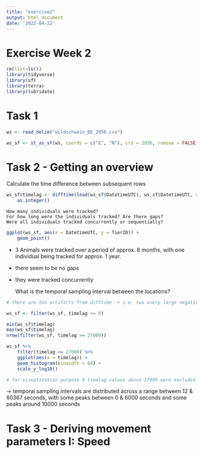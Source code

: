 ```yaml
---
title: "exercise2"
output: html_document
date: '2022-04-22'
---
```


# Exercise Week 2

```r
rm(list=ls())
library(tidyverse)
library(sf)
library(terra)
library(lubridate)
```

# Task 1
```r
ws <- read_delim("wildschwein_BE_2056.csv")

ws_sf <- st_as_sf(ws, coords = c("E", "N"), crs = 2056, remove = FALSE)
```


# Task 2 - Getting an overview

Calculate the time difference between subsequent rows 

```r
ws_sf$timelag <- difftime(lead(ws_sf$DatetimeUTC), ws_sf$DatetimeUTC, units = "secs") %>% 
    as.integer()
```


    How many individuals were tracked?
    For how long were the individuals tracked? Are there gaps?
    Were all individuals tracked concurrently or sequentially?


```r
ggplot(ws_sf, aes(x = DatetimeUTC, y = TierID)) +
    geom_point()
```
- 3 Animals were tracked over a period of approx. 8 months, with one individual being tracked for approx. 1 year. 
- there seem to be no gaps
- they were tracked concurrently


    What is the temporal sampling interval between the locations?


```r
# there are two artifacts from difftime -> i.e. two xvery large negative timelags

ws_sf <- filter(ws_sf, timelag >= 0)
```


```r
min(ws_sf$timelag)
max(ws_sf$timelag)
nrow(filter(ws_sf, timelag >= 27000))

ws_sf %>% 
    filter(timelag <= 27000) %>%
    ggplot(aes(x = timelag)) +
    geom_histogram(binwidth = 60) +
    scale_y_log10()

# for visualization purpose 8 timelag values above 27000 were excluded in this histogram

```

-> temporal sampling intervals are distributed across a range between 12
& 60367 seconds, with some peaks between 0 & 6000 seconds and some peaks around 10000 seconds



# Task 3 - Deriving movement parameters I: Speed


```r

```



```r

```



```r

```



```r

```



```r

```



```r

```



```r

```



```r

```



```r

```



```r

```



```r

```



```r

```



```r

```




